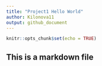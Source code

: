 ```yaml
---
title: "Project1 Hello World"
author: Kilonova11
output: github_document
---
```


```r
knitr::opts_chunk$set(echo = TRUE)
```


## This is a markdown file
